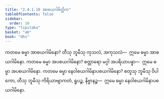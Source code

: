 ```yaml
---
title: "2.4.1.10 အာစယဂါမိတ္တိက"
tableOfContents: false
sidebar:
  order: 10
type: "tipitaka"
basket: "ab"
book: "dhs"
---
```



<DynamicBreadcrumb />

<Division number="1411" book="dhs" e="ch" v="29" p="270">

<Paragraph number="2117" book="dhs">
ကတမေ ဓမ္မာ အာစယဂါမိနော? တီသု ဘူမီသု ကုသလံ, အကုသလံ—  ဣမေ ဓမ္မာ အာစယဂါမိနော.
</Paragraph>

</Division>
<Division number="1412" book="dhs" e="ch" v="29" p="270">

<Paragraph number="2118" book="dhs">
ကတမေ ဓမ္မာ အပစယဂါမိနော? စတ္တာရော မဂ္ဂါ အပရိယာပန္နာ—  ဣမေ ဓမ္မာ အပစယဂါမိနော.
</Paragraph>

</Division>
<Division number="1413" book="dhs" e="ch" v="29" p="270">

<Paragraph number="2119" book="dhs">
ကတမေ ဓမ္မာ နေဝါစယဂါမိနာပစယဂါမိနော? စတူသု ဘူမီသု ဝိပါကော, တီသု ဘူမီသု ကိရိယာဗျာကတံ, ရူပဉ္စ, နိဗ္ဗာနဉ္စ—  ဣမေ ဓမ္မာ နေဝါစယဂါမိနာပစယဂါမိနော.
</Paragraph>
</Division>